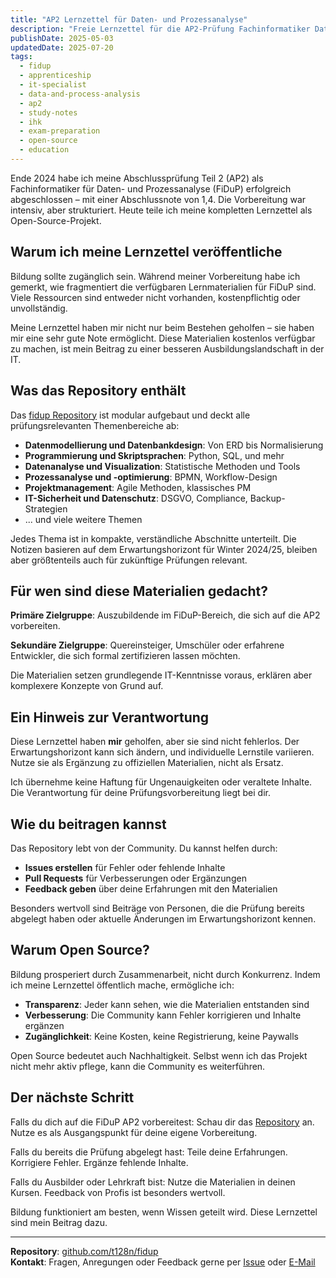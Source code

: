 ```yaml
---
title: "AP2 Lernzettel für Daten- und Prozessanalyse"
description: "Freie Lernzettel für die AP2-Prüfung Fachinformatiker Daten- und Prozessanalyse (FiDuP). Enthält alle prüfungsrelevanten Themen, basierend auf dem Erwartungshorizont Winter 2024/25. Mit diesen Materialien habe ich eine Abschlussnote von 1,4 erreicht. Kostenlos, modular, Open Source."
publishDate: 2025-05-03
updatedDate: 2025-07-20
tags:
  - fidup
  - apprenticeship
  - it-specialist
  - data-and-process-analysis
  - ap2
  - study-notes
  - ihk
  - exam-preparation
  - open-source
  - education
---
```



Ende 2024 habe ich meine Abschlussprüfung Teil 2 (AP2) als Fachinformatiker für Daten- und Prozessanalyse (FiDuP) erfolgreich abgeschlossen – mit einer Abschlussnote von 1,4. Die Vorbereitung war intensiv, aber strukturiert. Heute teile ich meine kompletten Lernzettel als Open-Source-Projekt.

## Warum ich meine Lernzettel veröffentliche

Bildung sollte zugänglich sein. Während meiner Vorbereitung habe ich gemerkt, wie fragmentiert die verfügbaren Lernmaterialien für FiDuP sind. Viele Ressourcen sind entweder nicht vorhanden, kostenpflichtig oder unvollständig.

Meine Lernzettel haben mir nicht nur beim Bestehen geholfen – sie haben mir eine sehr gute Note ermöglicht. Diese Materialien kostenlos verfügbar zu machen, ist mein Beitrag zu einer besseren Ausbildungslandschaft in der IT.

## Was das Repository enthält

Das [fidup Repository](https://github.com/t128n/fidup) ist modular aufgebaut und deckt alle prüfungsrelevanten Themenbereiche ab:

- **Datenmodellierung und Datenbankdesign**: Von ERD bis Normalisierung
- **Programmierung und Skriptsprachen**: Python, SQL, und mehr
- **Datenanalyse und Visualization**: Statistische Methoden und Tools
- **Prozessanalyse und -optimierung**: BPMN, Workflow-Design
- **Projektmanagement**: Agile Methoden, klassisches PM
- **IT-Sicherheit und Datenschutz**: DSGVO, Compliance, Backup-Strategien
- ... und viele weitere Themen

Jedes Thema ist in kompakte, verständliche Abschnitte unterteilt. Die Notizen basieren auf dem Erwartungshorizont für Winter 2024/25, bleiben aber größtenteils auch für zukünftige Prüfungen relevant.

## Für wen sind diese Materialien gedacht?

**Primäre Zielgruppe**: Auszubildende im FiDuP-Bereich, die sich auf die AP2 vorbereiten.

**Sekundäre Zielgruppe**: Quereinsteiger, Umschüler oder erfahrene Entwickler, die sich formal zertifizieren lassen möchten.

Die Materialien setzen grundlegende IT-Kenntnisse voraus, erklären aber komplexere Konzepte von Grund auf.

## Ein Hinweis zur Verantwortung

Diese Lernzettel haben **mir** geholfen, aber sie sind nicht fehlerlos. Der Erwartungshorizont kann sich ändern, und individuelle Lernstile variieren. Nutze sie als Ergänzung zu offiziellen Materialien, nicht als Ersatz.

Ich übernehme keine Haftung für Ungenauigkeiten oder veraltete Inhalte. Die Verantwortung für deine Prüfungsvorbereitung liegt bei dir.

## Wie du beitragen kannst

Das Repository lebt von der Community. Du kannst helfen durch:

- **Issues erstellen** für Fehler oder fehlende Inhalte
- **Pull Requests** für Verbesserungen oder Ergänzungen
- **Feedback geben** über deine Erfahrungen mit den Materialien

Besonders wertvoll sind Beiträge von Personen, die die Prüfung bereits abgelegt haben oder aktuelle Änderungen im Erwartungshorizont kennen.

## Warum Open Source?

Bildung prosperiert durch Zusammenarbeit, nicht durch Konkurrenz. Indem ich meine Lernzettel öffentlich mache, ermögliche ich:

- **Transparenz**: Jeder kann sehen, wie die Materialien entstanden sind
- **Verbesserung**: Die Community kann Fehler korrigieren und Inhalte ergänzen
- **Zugänglichkeit**: Keine Kosten, keine Registrierung, keine Paywalls

Open Source bedeutet auch Nachhaltigkeit. Selbst wenn ich das Projekt nicht mehr aktiv pflege, kann die Community es weiterführen.

## Der nächste Schritt

Falls du dich auf die FiDuP AP2 vorbereitest: Schau dir das [Repository](https://github.com/t128n/fidup) an. Nutze es als Ausgangspunkt für deine eigene Vorbereitung.

Falls du bereits die Prüfung abgelegt hast: Teile deine Erfahrungen. Korrigiere Fehler. Ergänze fehlende Inhalte.

Falls du Ausbilder oder Lehrkraft bist: Nutze die Materialien in deinen Kursen. Feedback von Profis ist besonders wertvoll.

Bildung funktioniert am besten, wenn Wissen geteilt wird. Diese Lernzettel sind mein Beitrag dazu.

---

**Repository**: [github.com/t128n/fidup](https://github.com/t128n/fidup)  
**Kontakt**: Fragen, Anregungen oder Feedback gerne per [Issue](https://github.com/t128n/fidup/issues) oder [E-Mail](mailto:t128n@ipv4.8shield.net)
